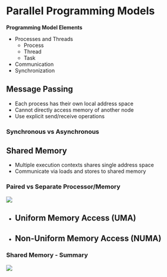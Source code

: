 # Parallel Programming Models


**Programming Model Elements**

- Processes and Threads
  - Process
  - Thread
  - Task
- Communication
- Synchronization


## Message Passing

- Each process has their own local address space
- Cannot directly access memory of another node
- Use explicit send/receive operations

### Synchronous vs Asynchronous


## Shared Memory

- Multiple execution contexts shares single address space
- Communicate via loads and stores to shared memory

### Paired vs Separate Processor/Memory

![](images/prog/uma-numa.png)

- **Uniform Memory Access (UMA)**
  - 
- **Non-Uniform Memory Access (NUMA)**
  - 


### Shared Memory - Summary

![](images/prog/shared-mem-summary.png)